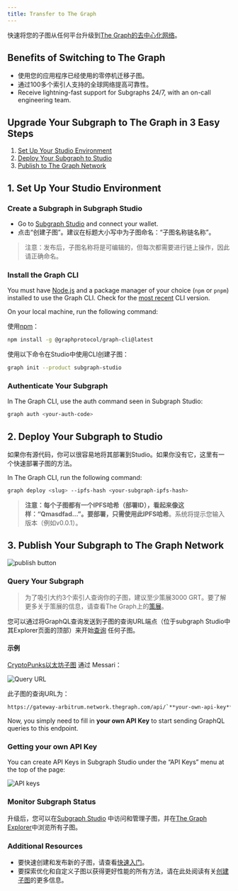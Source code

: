 ```yaml
---
title: Transfer to The Graph
---
```


快速将您的子图从任何平台升级到[The Graph的去中心化网络](https://thegraph.com/networks/)。

## Benefits of Switching to The Graph

- 使用您的应用程序已经使用的零停机迁移子图。
- 通过100多个索引人支持的全球网络提高可靠性。
- Receive lightning-fast support for Subgraphs 24/7, with an on-call engineering team.

## Upgrade Your Subgraph to The Graph in 3 Easy Steps

1. [Set Up Your Studio Environment](/subgraphs/cookbook/transfer-to-the-graph/#1-set-up-your-studio-environment)
2. [Deploy Your Subgraph to Studio](/subgraphs/cookbook/transfer-to-the-graph/#2-deploy-your-subgraph-to-studio)
3. [Publish to The Graph Network](/subgraphs/cookbook/transfer-to-the-graph/#publish-your-subgraph-to-the-graphs-decentralized-network)

## 1. Set Up Your Studio Environment

### Create a Subgraph in Subgraph Studio

- Go to [Subgraph Studio](https://thegraph.com/studio/) and connect your wallet.
- 点击“创建子图”。建议在标题大小写中为子图命名：“子图名称链名称”。

> 注意：发布后，子图名称将是可编辑的，但每次都需要进行链上操作，因此请正确命名。

### Install the Graph CLI⁠

You must have [Node.js](https://nodejs.org/) and a package manager of your choice (`npm` or `pnpm`) installed to use the Graph CLI. Check for the [most recent](https://github.com/graphprotocol/graph-tooling/releases?q=%40graphprotocol%2Fgraph-cli&expanded=true) CLI version.

On your local machine, run the following command:

使用[npm](https://www.npmjs.com/)：

```sh
npm install -g @graphprotocol/graph-cli@latest
```

使用以下命令在Studio中使用CLI创建子图：

```sh
graph init --product subgraph-studio
```

### Authenticate Your Subgraph

In The Graph CLI, use the auth command seen in Subgraph Studio:

```sh
graph auth <your-auth-code>
```

## 2. Deploy Your Subgraph to Studio

如果你有源代码，你可以很容易地将其部署到Studio。如果你没有它，这里有一个快速部署子图的方法。

In The Graph CLI, run the following command:

```sh
graph deploy <slug> --ipfs-hash <your-subgraph-ipfs-hash>

```

> **注意：**每个子图都有一个IPFS哈希（部署ID），看起来像这样：“Qmasdfad…”。要部署，只需使用此**IPFS哈希**。系统将提示您输入版本（例如v0.0.1）。

## 3. Publish Your Subgraph to The Graph Network

![publish button](/img/publish-sub-transfer.png)

### Query Your Subgraph

> 为了吸引大约3个索引人查询你的子图，建议至少策展3000 GRT。要了解更多关于策展的信息，请查看The Graph上的[策展](/resources/roles/curating/)。

您可以通过将GraphQL查询发送到子图的查询URL端点（位于subgraph Studio中其Explorer页面的顶部）来开始[查询](/subgraphs/querying/introduction/) 任何子图。

#### 示例

[CryptoPunks以太坊子图](https://thegraph.com/explorer/subgraphs/HdVdERFUe8h61vm2fDyycHgxjsde5PbB832NHgJfZNqK) 通过 Messari：

![Query URL](/img/cryptopunks-screenshot-transfer.png)

此子图的查询URL为：

```sh
https://gateway-arbitrum.network.thegraph.com/api/`**your-own-api-key**`/subgraphs/id/HdVdERFUe8h61vm2fDyycgxjsde5PbB832NHgJfZNqK
```

Now, you simply need to fill in **your own API Key** to start sending GraphQL queries to this endpoint.

### Getting your own API Key

You can create API Keys in Subgraph Studio under the “API Keys” menu at the top of the page:

![API keys](/img/Api-keys-screenshot.png)

### Monitor Subgraph Status

升级后，您可以在[Subgraph Studio](https://thegraph.com/studio/) 中访问和管理子图，并在[The Graph Explorer](https://thegraph.com/networks/)中浏览所有子图。

### Additional Resources

- 要快速创建和发布新的子图，请查看[快速入门](/subgraphs/quick-start/)。
- 要探索优化和自定义子图以获得更好性能的所有方法，请在此处阅读有关[创建子图](/developing/creating-a-subgraph/)的更多信息。

